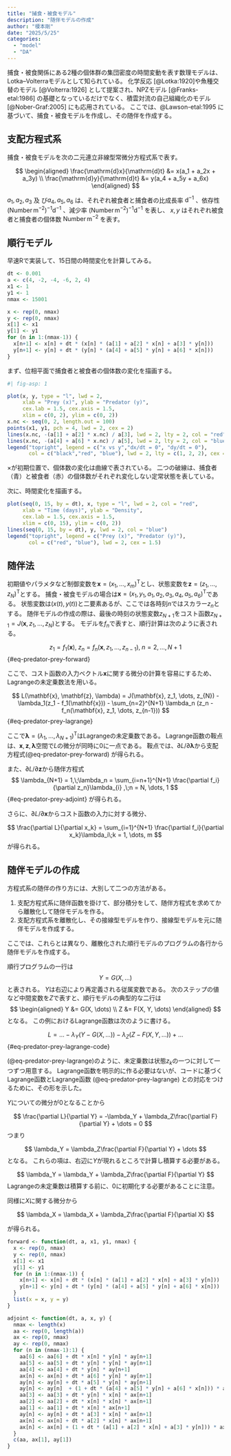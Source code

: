 ```yaml
---
title: "捕食・被食モデル"
description: "随伴モデルの作成"
author: "榎本剛"
date: "2025/5/25"
categories:
  - "model"
  - "DA"
---
```


捕食・被食関係にある2種の個体群の集団密度の時間変動を表す数理モデルは、Lotka--Volterraモデルとして知られている。
化学反応 [@Lotka:1920]や魚種交替のモデル [@Volterra:1926] として提案され、NPZモデル [@Franks-etal:1986] の基礎となっているだけでなく、積雲対流の自己組織化のモデル [@Nober-Graf:2005] にも応用されている。
ここでは、@Lawson-etal:1995 に基づいて、捕食・被食モデルを作成し、その随伴を作成する。


## 支配方程式系

捕食・被食モデルを次の二元連立非線型常微分方程式系で表す。

$$
\begin{aligned}
\frac{\mathrm{d}x}{\mathrm{d}t} &= x(a_1 + a_2x + a_3y) \\
\frac{\mathrm{d}y}{\mathrm{d}t} &= y(a_4 + a_5y + a_6x)
\end{aligned}
$$

$a_1, a_2, a_3$ 及 び$a_4, a_5, a_6$ は、それぞれ被食者と捕食者の比成長率 $\mathrm{d}^{-1}$ 、依存性 $(\text{Number}\,\mathrm{m}^{-2})^{-1}\mathrm{d}^{-1}$ 、減少率 $(\text{Number}\,\mathrm{m}^{-2})^{-1}\mathrm{d}^{-1}$ を表し、 $x, y$  はそれぞれ被食者と捕食者の個体数 $\text{Number}\,\mathrm{m}^{-2}$ を表す。

## 順行モデル

早速Rで実装して、15日間の時間変化を計算してみる。

```r
dt <- 0.001
a <- c(4, -2, -4, -6, 2, 4)
x1 <- 1
y1 <- 1
nmax <- 15001

x <- rep(0, nmax)
y <- rep(0, nmax)
x[1] <- x1
y[1] <- y1
for (n in 1:(nmax-1)) {
  x[n+1] <- x[n] + dt * (x[n] * (a[1] + a[2] * x[n] + a[3] * y[n]))
  y[n+1] <- y[n] + dt * (y[n] * (a[4] + a[5] * y[n] + a[6] * x[n]))
}
```

まず、位相平面で捕食者と被食者の個体数の変化を描画する。

```r
#| fig-asp: 1

plot(x, y, type = "l", lwd = 2,
     xlab = "Prey (x)", ylab = "Predator (y)",
     cex.lab = 1.5, cex.axis = 1.5,
     xlim = c(0, 2), ylim = c(0, 2))
x.nc <- seq(0, 2, length.out = 100)
points(x1, y1, pch = 4, lwd = 2, cex = 2)
lines(x.nc, -(a[1] + a[2] * x.nc) / a[3], lwd = 2, lty = 2, col = "red")
lines(x.nc, -(a[4] + a[6] * x.nc) / a[5], lwd = 2, lty = 2, col = "blue")
legend("topright", legend = c("x vs y","dx/dt = 0", "dy/dt = 0"),
       col = c("black","red", "blue"), lwd = 2, lty = c(1, 2, 2), cex = 1.5)
```

$\times$が初期位置で、個体数の変化は曲線で表されている。
二つの破線は、捕食者（青）と被食者（赤）の個体数がそれぞれ変化しない定常状態を表している。

次に、時間変化を描画する。

```r
plot(seq(0, 15, by = dt), x, type = "l", lwd = 2, col = "red",
     xlab = "Time (days)", ylab = "Density",
     cex.lab = 1.5, cex.axis = 1.5,
     xlim = c(0, 15), ylim = c(0, 2))
lines(seq(0, 15, by = dt), y, lwd = 2, col = "blue")
legend("topright", legend = c("Prey (x)", "Predator (y)"),
       col = c("red", "blue"), lwd = 2, cex = 1.5)
```

## 随伴法

初期値やパラメタなど制御変数を$\mathbf{x} = (x_1, \dots, x_m)^\mathrm{T}$とし、状態変数を$\mathbf{z}= (z_1, \dots, z_N)^\mathrm{T}$とする。
捕食・被食モデルの場合は$\mathbf{x} = (x_1, y_1, a_1, a_2, a_3, a_4, a_5, a_6)^\mathrm{T}$である。
状態変数は$(x(t), y(t))$と二要素あるが、ここでは各時刻$n$ではスカラー$z_n$とする。
随伴モデルの作成の際は、最後の時刻の状態変数$z_{N+1}$をコスト函数$z_{N+1} = J(\mathbf{x}, z_1, \dots, z_{N})$とする。
モデルを$f_n$で表すと、順行計算は次のように表される。

$$
z_1 = f_1(\mathbf{x}),\;z_n = f_n(\mathbf{x}, z_1, \dots, z_{n-1}),\;n = 2, \dots, N + 1
$$ {#eq-predator-prey-forward}

ここで、コスト函数の入力ベクトル$\mathbf{x}$に関する微分の計算を容易にするため、Lagrangeの未定乗数法を用いる。

$$
L(\mathbf{x}, \mathbf{z}, \lambda) = J(\mathbf{x}, z_1, \dots, z_{N}) - \lambda_1(z_1 - f_1(\mathbf{x})) - \sum_{n=2}^{N+1} \lambda_n (z_n - f_n(\mathbf{x}, z_1, \dots, z_{n-1}))
$$ {#eq-predator-prey-lagrange}

ここで$\boldsymbol\lambda = (\lambda_1,\dots,\lambda_{N+1})^\mathrm{T}$はLagrangeの未定乗数である。
Lagrange函数の鞍点は、$\mathbf{x},\mathbf{z}, \boldsymbol\lambda$空間で$L$の微分が同時に0に一点である。
鞍点では、$\partial L/\partial \boldsymbol\lambda$から支配方程式(@eq-predator-prey-forward) が得られる。

また、$\partial L/\partial \mathbf{z}$から随伴方程式
$$
\lambda_{N+1} = 1,\;\lambda_n = \sum_{i=n+1}^{N+1} \frac{\partial f_i}{\partial z_n}\lambda_{i} ,\;n = N, \dots, 1
$$ {#eq-predator-prey-adjoint}
が得られる。

さらに、$\partial L/\partial \mathbf{x}$からコスト函数の入力に対する微分、

$$
\frac{\partial L}{\partial x_k} = \sum_{i=1}^{N+1} \frac{\partial f_i}{\partial x_k}\lambda_i\;k = 1, \dots, m
$$
が得られる。

## 随伴モデルの作成

方程式系の随伴の作り方には、大別して二つの方法がある。

1. 支配方程式系に随伴函数を掛けて、部分積分をして、随伴方程式を求めてから離散化して随伴モデルを作る。
2. 支配方程式系を離散化し、その接線型モデルを作り、接線型モデルを元に随伴モデルを作成する。

ここでは、これらとは異なり、離散化された順行モデルのプログラムの各行から随伴モデルを作成する。

順行プログラムの一行は
$$
Y = G(X, \dots)
$$
と表される。
$Y$は右辺により再定義される従属変数である。
次のステップの値など中間変数を$Z$で表すと、順行モデルの典型的な二行は
$$
\begin{aligned}
Y &= G(X, \dots) \\
Z &= F(X, Y, \dots)
\end{aligned}
$$
となる。
この例におけるLagrange函数は次のように書ける。

$$
L = \dots -\lambda_Y(Y - G(X, \dots)) - \lambda_Z(Z - F(X, Y, \dots)) + \dots
$$ {#eq-predator-prey-lagrange-code}

(@eq-predator-prey-lagrange)のように、未定乗数は状態$z_k$の一つに対して一つずつ用意する。
Lagrange函数を明示的に作る必要はないが、コードに基づくLagrange函数とLagrange函数 (@eq-predator-prey-lagrange) との対応をつけるために、その形を示した。

$Y$についての微分が0となることから

$$
\frac{\partial L}{\partial Y} = -\lambda_Y + \lambda_Z\frac{\partial F}{\partial Y} + \dots = 0
$$
つまり

$$
\lambda_Y = \lambda_Z\frac{\partial F}{\partial Y} + \dots
$$
となる。
これらの項は、右辺に$Y$が現れるところで計算し積算する必要がある。

$$
\lambda_Y = \lambda_Y + \lambda_Z\frac{\partial F}{\partial Y}
$$
Lagrangeの未定乗数は積算する前に、0に初期化する必要があることに注意。

同様に$X$に関する微分から

$$
\lambda_X = \lambda_X + \lambda_Z\frac{\partial F}{\partial X}
$$

が得られる。

```r
forward <- function(dt, a, x1, y1, nmax) {
  x <- rep(0, nmax)
  y <- rep(0, nmax)
  x[1] <- x1
  y[1] <- y1
  for (n in 1:(nmax-1)) {
    x[n+1] <- x[n] + dt * (x[n] * (a[1] + a[2] * x[n] + a[3] * y[n]))
    y[n+1] <- y[n] + dt * (y[n] * (a[4] + a[5] * y[n] + a[6] * x[n]))
  }
  list(x = x, y = y)
}

adjoint <- function(dt, a, x, y) {
  nmax <- length(x)
  aa <- rep(0, length(a))
  ax <- rep(0, nmax)
  ay <- rep(0, nmax)
  for (n in (nmax-1):1) {
    aa[6] <- aa[6] + dt * x[n] * y[n] * ay[n+1]
    aa[5] <- aa[5] + dt * y[n] * y[n] * ay[n+1]
    aa[4] <- aa[4] + dt * y[n] * ay[n+1]
    ax[n] <- ax[n] + dt * a[6] * y[n] * ay[n+1]
    ay[n] <- ay[n] + dt * a[5] * y[n] * ay[n+1]
    ay[n] <- ay[n]  + (1 + dt * (a[4] + a[5] * y[n] + a[6] * x[n])) * ay[n+1]
    aa[3] <- aa[3] + dt * y[n] * x[n] * ax[n+1]
    aa[2] <- aa[2] + dt * x[n] * x[n] * ax[n+1]
    aa[1] <- aa[1] + dt * x[n] * ax[n+1]
    ay[n] <- ay[n] + dt * a[3] * x[n] * ax[n+1]
    ax[n] <- ax[n] + dt * a[2] * x[n] * ax[n+1]
    ax[n] <- ax[n] + (1 + dt * (a[1] + a[2] * x[n] + a[3] * y[n])) * ax[n+1]
  }
  c(aa, ax[1], ay[1])
}
```

<!---
```r
calc.cost <- function(xf, yf, xo, yo) {
  0.5 * (sum((xf- xo)^2 + (yf - yo)^2)) 
}

fn <- function(par, ...){
  xf <- par[7]
  yf <- par[8]
  calc.cost(xf, yf, xo, yo)
}

gr <- function(par, ...) {
  
}

assimilate <- function(dt, lr, itermax, a, x1, y1, nmax, xo, yo, step.obs) {
  ahist <- matrix(0, nrow = length(a), ncol = itermax)
  xhist <- rep(0, itermax)
  yhist <- rep(0, itermax)
  cost <- rep(0, itermax)
  for (j in 1:itermax) {
    forward.result <- forward(dt, a, x1, y1, nmax)
    xf <- forward.result$x[step.obs]
    yf <- forward.result$y[step.obs]
    adjoint.result <- adjoint(dt, a, xf, yf)
#    bfgs.result <- bfgs(
#      
#    )
    aa <- adjoint.result[1:6]
    ax <- adjoint.result[7]
    ay <- adjoint.result[8]
    for (i in 1:length(a)) {
      a[i] <- a[i] - lr * aa[i]
    }
    ahist[, j] <- a
    x1 <- x1 - lr * ax
    y1 <- y1 - lr * ay
    xhist[j] <- x1
    yhist[j] <- y1
    cost[j] <- calc.cost(xf, yf, xo, yo)  
  }
  list(aa = ahist, xa = xhist, ya = yhist, cost = cost)
}
```

## 同化実験

まずは、順行モデルを実行して、真値を作成する。

```r
nmax <- 501
dt <- 0.001
a <- c(4, -2, -4, -6, 2, 4)
x1 <- 1
y1 <- 1
forward.result <- forward(dt, a, x1, y1, nmax)
xt <- forward.result$x
yt <- forward.result$y
```

真値から観測を作成する。

```r
xo <- xt[seq(2, nmax, by = 2)]
yo <- yt[seq(2, nmax, by = 2)]
```

次に、観測値を同化して順行モデルのパラメタと初期値を推定する。
```r
lr <- 0.01
a <- c(1, 0, 0, -1, 0, 0)
x1 <- 2
y1 <- 2
itermax <- 10
step.obs <- seq(2, nmax, by = 2)
assimilate.result <- assimilate(dt, lr, itermax, a, x1, y1, nmax, xo, yo, step.obs)
ahist <- assimilate.result$aa
xhist <- assimilate.result$xa
yhist <- assimilate.result$ya
cost <- assimilate.result$cost
print(ahist[, itermax])
print(xhist)
print(yhist)
print(cost)
```
--->